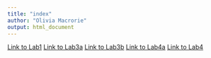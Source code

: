 ```yaml
---
title: "index"
author: "Olivia Macrorie"
output: html_document
---
```

[Link to Lab1 ](Lab1_redo.html)
[Link to Lab3a](Lab3a.html)
[Link to Lab3b](Lab3b.html)
[Link to Lab4a](Lab4a.html)
[Link to Lab4](Lab4.html)

